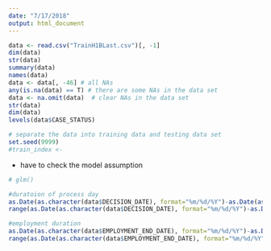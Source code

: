 ```yaml
---
date: "7/17/2018"
output: html_document
---
```


```r
data <- read.csv("TrainH1BLast.csv")[, -1]
dim(data)
str(data)
summary(data)
names(data)
data <- data[, -46] # all NAs
any(is.na(data) == T) # there are some NAs in the data set
data <- na.omit(data)  # clear NAs in the data set
str(data)
dim(data)
levels(data$CASE_STATUS)

```

```r
# separate the data into training data and testing data set
set.seed(9999)
#train_index <- 

```

- have to check the model assumption

```r
# glm()

```

```r
#duratoion of process day
as.Date(as.character(data$DECISION_DATE), format="%m/%d/%Y")-as.Date(as.character(data$CASE_SUBMITTED), format="%m/%d/%Y")
range(as.Date(as.character(data$DECISION_DATE), format="%m/%d/%Y")-as.Date(as.character(data$CASE_SUBMITTED), format="%m/%d/%Y"))

#employment duration
as.Date(as.character(data$EMPLOYMENT_END_DATE), format="%m/%d/%Y")-as.Date(as.character(data$EMPLOYMENT_START_DATE), format="%m/%d/%Y")
range(as.Date(as.character(data$EMPLOYMENT_END_DATE), format="%m/%d/%Y")-as.Date(as.character(data$EMPLOYMENT_START_DATE), format="%m/%d/%Y"))
```

